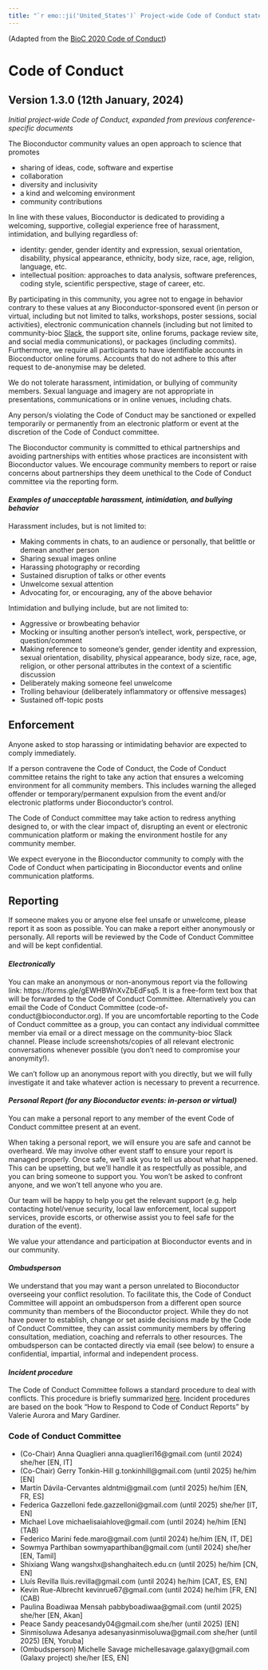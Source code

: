 ```yaml
---
title: "`r emo::ji('United_States')` Project-wide Code of Conduct statement for Bioconductor (English, United States)"
---
```


(Adapted from the [BioC 2020 Code of Conduct][1])

# Code of Conduct

## Version 1.3.0 (12th January, 2024)

_Initial project-wide Code of Conduct, expanded from previous conference-specific documents_

The Bioconductor community values an open approach to science that promotes 

* sharing of ideas, code, software and expertise
* collaboration
* diversity and inclusivity
* a kind and welcoming environment
* community contributions

In line with these values, Bioconductor is dedicated to providing a welcoming, supportive, collegial experience free of harassment, intimidation, and bullying regardless of:

* identity: gender, gender identity and expression, sexual orientation, disability, physical appearance, ethnicity, body size, race, age, religion, language, etc.
* intellectual position: approaches to data analysis, software preferences, coding style, scientific perspective, stage of career, etc.

By participating in this community, you agree not to engage in behavior contrary to these values at any Bioconductor-sponsored event (in person or virtual, including but not limited to talks, workshops, poster sessions, social activities), electronic communication channels (including but not limited to community-bioc [Slack](https://slack.bioconductor.org/), the support site, online forums, package review site, and social media communications), or packages (including commits).
Furthermore, we require all participants to have identifiable accounts in Bioconductor online forums.
Accounts that do not adhere to this after request to de-anonymise may be deleted.

We do not tolerate harassment, intimidation, or bullying of community members. Sexual language and imagery are not appropriate in presentations, communications or in online venues, including chats.

Any person/s violating the Code of Conduct may be sanctioned or expelled temporarily or permanently from an electronic platform or event at the discretion of the Code of Conduct committee.

The Bioconductor community is committed to ethical partnerships and avoiding partnerships with entities whose practices are inconsistent with Bioconductor values.
We encourage community members to report or raise concerns about partnerships they deem unethical to the Code of Conduct committee via the reporting form.

#### _Examples of unacceptable harassment, intimidation, and bullying behavior_

Harassment includes, but is not limited to:

* Making comments in chats, to an audience or personally, that belittle or demean another person
* Sharing sexual images online
* Harassing photography or recording
* Sustained disruption of talks or other events
* Unwelcome sexual attention
* Advocating for, or encouraging, any of the above behavior

Intimidation and bullying include, but are not limited to:

* Aggressive or browbeating behavior 
* Mocking or insulting another person’s intellect, work, perspective, or question/comment
* Making reference to someone’s gender, gender identity and expression, sexual orientation, disability, physical appearance, body size, race, age, religion, or other personal attributes in the context of a scientific discussion
* Deliberately making someone feel unwelcome
* Trolling behaviour (deliberately inflammatory or offensive messages)
* Sustained off-topic posts

## Enforcement

Anyone asked to stop harassing or intimidating behavior are expected to comply immediately.

If a person contravene the Code of Conduct, the Code of Conduct committee retains the right to take any action that ensures a welcoming environment for all community members. This includes warning the alleged offender or temporary/permanent expulsion from the event and/or electronic platforms under Bioconductor’s control.

The Code of Conduct committee may take action to redress anything designed to, or with the clear impact of, disrupting an event or electronic communication platform or making the environment hostile for any community member.

We expect everyone in the Bioconductor community to comply with the Code of Conduct when participating in Bioconductor events and online communication platforms.

## Reporting

If someone makes you or anyone else feel unsafe or unwelcome, please report it as soon as possible. You can make a report either anonymously or personally. All reports will be reviewed by the Code of Conduct Committee and will be kept confidential.

#### _Electronically_

You can make an anonymous or non-anonymous report via the following link: https://forms.gle/gEWHBWnXvZbEdFsq5. It is a free-form text box that will be forwarded to the Code of Conduct Committee. Alternatively you can email the Code of Conduct Committee (code-of-conduct@bioconductor.org). If you are uncomfortable reporting to the Code of Conduct committee as a group, you can contact any individual committee member via email or a direct message on the community-bioc Slack channel. Please include screenshots/copies of all relevant electronic conversations whenever possible (you don’t need to compromise your anonymity!).

We can’t follow up an anonymous report with you directly, but we will fully investigate it and take whatever action is necessary to prevent a recurrence.

#### _Personal Report (for any Bioconductor events: in-person or virtual)_

You can make a personal report to any member of the event Code of Conduct committee present at an event. 

When taking a personal report, we will ensure you are safe and cannot be overheard. We may involve other event staff to ensure your report is managed properly. Once safe, we’ll ask you to tell us about what happened. This can be upsetting, but we’ll handle it as respectfully as possible, and you can bring someone to support you. You won’t be asked to confront anyone, and we won’t tell anyone who you are.

Our team will be happy to help you get the relevant support (e.g. help contacting hotel/venue security, local law enforcement, local support services, provide escorts, or otherwise assist you to feel safe for the duration of the event).

We value your attendance and participation at Bioconductor events and in our community.

#### _Ombudsperson_

We understand that you may want a person unrelated to Bioconductor overseeing your conflict resolution. To facilitate this, the Code of Conduct Committee will appoint an ombudsperson from a different open source community than members of the Bioconductor project. While they do not have power to establish, change or set aside decisions made by the Code of Conduct Committee, they can assist community members by offering consultation, mediation, coaching and referrals to other resources. The ombudsperson can be contacted directly via email (see below) to ensure a confidential, impartial, informal and independent process. 

#### _Incident procedure_

The Code of Conduct Committee follows a standard procedure to deal with conflicts. 
This procedure is briefly summarized [here](https://bioconductor.github.io/CodeOfConduct/incident_response.html). Incident procedures are based on the book "How to Respond to Code of Conduct Reports" by Valerie Aurora and Mary Gardiner.


### Code of Conduct Committee 

* (Co-Chair) Anna Quaglieri anna.quaglieri16@gmail.com (until 2024) she/her [EN, IT]
* (Co-Chair) Gerry Tonkin-Hill g.tonkinhill@gmail.com (until 2025) he/him [EN]
* Martín Dávila-Cervantes aldntmi@gmail.com (until 2025) he/him [EN, FR, ES] 
* Federica Gazzelloni fede.gazzelloni@gmail.com (until 2025) she/her [IT, EN]
* Michael Love michaelisaiahlove@gmail.com (until 2024) he/him [EN] (TAB)
* Federico Marini fede.maro@gmail.com (until 2024) he/him [EN, IT, DE]
* Sowmya Parthiban sowmyaparthiban@gmail.com (until 2024) she/her [EN, Tamil]
* Shixiang Wang wangshx@shanghaitech.edu.cn (until 2025) he/him [CN, EN]
* Lluís Revilla lluis.revilla@gmail.com (until 2024) he/him [CAT, ES, EN]
* Kevin Rue-Albrecht kevinrue67@gmail.com  (until 2024) he/him [FR, EN] (CAB)
* Paulina Boadiwaa Mensah pabbyboadiwaa@gmail.com (until 2025) she/her [EN, Akan]
* Peace Sandy peacesandy04@gmail.com she/her (until 2025) [EN]
* Sinmisoluwa Adesanya adesanyasinmisoluwa@gmail.com she/her (until 2025) [EN, Yoruba]
* (Ombudsperson) Michelle Savage michellesavage.galaxy@gmail.com (Galaxy project) she/her [ES, EN]

[1]: https://bioc2020.bioconductor.org/code_of_conduct
